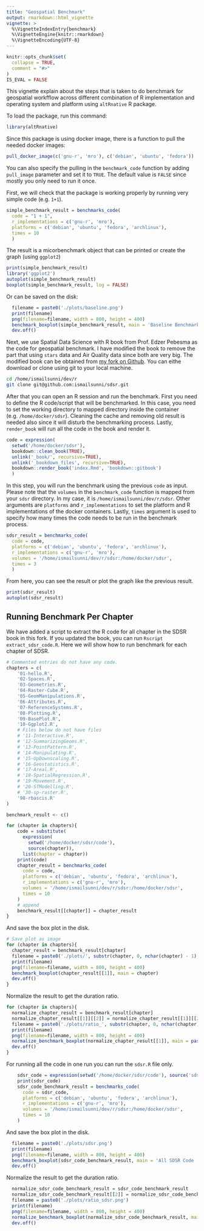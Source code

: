 ```yaml
---
title: "Geospatial Benchmark"
output: rmarkdown::html_vignette
vignette: >
  %\VignetteIndexEntry{benchmark}
  %\VignetteEngine{knitr::rmarkdown}
  %\VignetteEncoding{UTF-8}
---
```


```r
knitr::opts_chunk$set(
  collapse = TRUE,
  comment = "#>"
)
IS_EVAL = FALSE
```

This vignette explain about the steps that is taken to do benchmark for geospatial workfflow across different combination of R implementation and operating system and platform using `altRnative` R package.

To load the package, run this command:

```r
library(altRnative)
```

Since this package is using docker image, there is a function to pull the needed docker images:

```r
pull_docker_image(c('gnu-r', 'mro'), c('debian', 'ubuntu', 'fedora'))
```

You can also specify the pulling in the `benchmark_code` function by adding `pull_image` parameter and set it to `TRUE`. The default value is `FALSE` since mostly you only need to run it once.

First, we will check that the package is working properly by running very simple code (e.g. `1+1`).

```r
simple_benchmark_result = benchmarks_code(
  code = "1 + 1", 
  r_implementations = c('gnu-r', 'mro'), 
  platforms = c('debian', 'ubuntu', 'fedora', 'archlinux'),
  times = 10
  )
```

The result is a micorbenchmark object that can be printed or create the graph (using `ggplot2`)
```r
print(simple_benchmark_result)
library('ggplot2')
autoplot(simple_benchmark_result)
boxplot(simple_benchmark_result, log = FALSE)
```

Or can be saved on the disk:
```r
  filename = paste0('./plots/baseline.png')
  print(filename)
  png(filename=filename, width = 800, height = 400)
  benchmark_boxplot(simple_benchmark_result, main = 'Baseline Benchmark')
  dev.off()
```

Next, we use Spatial Data Science with R book from Prof. Edzer Pebesma as the code for geospatial benchmark. I have modified the book to remove the part that using `stars` data and Air Quality data since both are very big. The modified book can be obtained from [my fork on Github](https://github.com/ismailsunni/sdsr). You can eithe download or clone using git to your local machine.

```bash
cd /home/ismailsunni/dev/r
git clone git@github.com:ismailsunni/sdsr.git
```

After that you can open an R session and run the benchmark. First you need to define the R code/script that will be benchmarked. In this case, you need to set the working directory to mapped directory inside the container (e.g. `/home/docker/sdsr`). Cleaning the cache and removing old result is needed also since it will disturb the benchmarking process. Lastly, `render_book` will run all the code in the book and render it.
```R
code = expression(
  setwd('/home/docker/sdsr'), 
  bookdown::clean_book(TRUE), 
  unlink('_book/', recursive=TRUE), 
  unlink('_bookdown_files', recursive=TRUE), 
  bookdown::render_book('index.Rmd', 'bookdown::gitbook')
  )
```
In this step, you will run the benchmark using the previous `code` as input. Please note that the `volumes` in the `benchmark_code` function is mapped from your `sdsr` directory. In my case, it is `/home/ismailsunni/dev/r/sdsr`. Other arguments are `platforms` and `r_implementations` to set the platform and R implementations of the docker containers. Lastly, `times` argument is used to specify how many times the code needs to be run in the benchmark process.
```R
sdsr_result = benchmarks_code(
  code = code, 
  platforms = c('debian', 'ubuntu', 'fedora', 'archlinux'),
  r_implementations = c('gnu-r', 'mro'), 
  volumes = '/home/ismailsunni/dev/r/sdsr:/home/docker/sdsr', 
  times = 3
  )
```

From here, you can see the result or plot the graph like the previous result.
```r
print(sdsr_result)
autoplot(sdsr_result)
```

## Running Benchmark Per Chapter

We have added a script to extract the R code for all chapter in the SDSR book in this fork. If you updated the book, you can run `Rscript extract_sdsr_code.R`. Here we will show how to run benchmark for each chapter of SDSR.
```r
# Commented entries do not have any code.
chapters = c(
    '01-hello.R',
    '02-Spaces.R',
    '03-Geometries.R',
    '04-Raster-Cube.R',
    '05-GeomManipulations.R',
    '06-Attributes.R',
    '07-ReferenceSystems.R',
    '08-Plotting.R',
    '09-BasePlot.R',
    '10-Ggplot2.R',
    # Files below do not have files
    # '11-Interactive.R',
    # '12-SummarizingGeoms.R',
    # '13-PointPattern.R',
    # '14-Manipulating.R',
    # '15-UpDownscaling.R',
    # '16-Geostatistics.R',
    # '17-Areal.R',
    # '18-SpatialRegression.R',
    # '19-Movement.R',
    # '20-STModelling.R',
    # '30-sp-raster.R',
    '98-rbascis.R'
)

benchmark_result <- c()

for (chapter in chapters){
    code = substitute(
      expression(
        setwd('/home/docker/sdsr/code'), 
        source(chapter)), 
      list(chapter = chapter))
    print(code)
    chapter_result = benchmarks_code(
      code = code,
      platforms = c('debian', 'ubuntu', 'fedora', 'archlinux'),
      r_implementations = c('gnu-r', 'mro'),
      volumes = '/home/ismailsunni/dev/r/sdsr:/home/docker/sdsr',
      times = 10
    )
    # append
    benchmark_result[[chapter]] = chapter_result
}
```

And save the box plot in the disk.
```r
# Save plot as image
for (chapter in chapters){
  chapter_result = benchmark_result[chapter]
  filename = paste0('./plots/', substr(chapter, 0, nchar(chapter) - 1), 'png')
  print(filename)
  png(filename=filename, width = 800, height = 400)
  benchmark_boxplot(chapter_result[[1]], main = chapter)
  dev.off()
}
```

Normalize the result to get the duration ratio.

```r
for (chapter in chapters){
  normalize_chapter_result = benchmark_result[chapter]
  normalize_chapter_result[[1]][[2]] = normalize_chapter_result[[1]][[2]] / min(normalize_chapter_result[[1]][[2]])
  filename = paste0('./plots/ratio_', substr(chapter, 0, nchar(chapter) - 1), 'png')
  print(filename)
  png(filename=filename, width = 800, height = 400)
  normalize_benchmark_boxplot(normalize_chapter_result[[1]], main = paste0('Duration Ratio for ', chapter))
  dev.off()
}
```

For running all the code in one run you can run the `sdsr.R` file only.

```r
    sdsr_code = expression(setwd('/home/docker/sdsr/code'), source('sdsr.R'))
    print(sdsr_code)
    sdsr_code_benchmark_result = benchmarks_code(
      code = sdsr_code,
      platforms = c('debian', 'ubuntu', 'fedora', 'archlinux'),
      r_implementations = c('gnu-r', 'mro'),
      volumes = '/home/ismailsunni/dev/r/sdsr:/home/docker/sdsr',
      times = 10
    )
```

And save the box plot in the disk.
```r
  filename = paste0('./plots/sdsr.png')
  print(filename)
  png(filename=filename, width = 800, height = 400)
  benchmark_boxplot(sdsr_code_benchmark_result, main = 'All SDSR Code ')
  dev.off()
```

Normalize the result to get the duration ratio.

```r
  normalize_sdsr_code_benchmark_result = sdsr_code_benchmark_result
  normalize_sdsr_code_benchmark_result[[2]] = normalize_sdsr_code_benchmark_result[[2]] / min(normalize_sdsr_code_benchmark_result[[2]])
  filename = paste0('./plots/ratio_sdsr.png')
  print(filename)
  png(filename=filename, width = 800, height = 400)
  normalize_benchmark_boxplot(normalize_sdsr_code_benchmark_result, main = 'Duration Ratio for All SDSR Code')
  dev.off()
```

